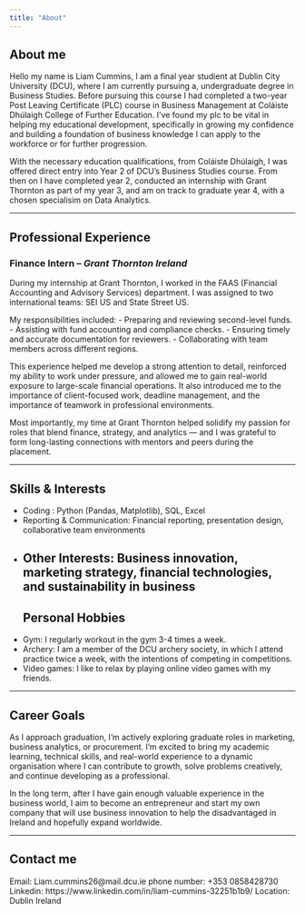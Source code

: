 ```yaml
---
title: "About"
---
```


## About me

Hello my name is Liam Cummins, I am a final year studient at Dublin City University (DCU), where I am currently pursuing a, undergraduate degree in Business Studies. 
Before pursuing this course I had completed a two-year Post Leaving Certificate (PLC) course in Business Management at Coláiste Dhúlaigh College of Further Education. I've found my plc to be vital in helping my educational development, specifically in growing my confidence and building a foundation of business knowledge I can apply to the workforce or for further progression.

With the necessary education qualifications, from Coláiste Dhúlaigh, I was offered direct entry into Year 2 of DCU's Business Studies course.
From then on I have completed year 2, conducted an internship with Grant Thornton as part of my year 3, and am on track to graduate year 4, with a chosen specialisim on Data Analytics.

---

## Professional Experience

### Finance Intern – *Grant Thornton Ireland*

During my internship at Grant Thornton, I worked in the FAAS (Financial Accounting and Advisory Services) department. I was assigned to two international teams: SEI US and State Street US.

My responsibilities included:
- Preparing and reviewing second-level funds.
- Assisting with fund accounting and compliance checks.
- Ensuring timely and accurate documentation for reviewers.
- Collaborating with team members across different regions.

This experience helped me develop a strong attention to detail, reinforced my ability to work under pressure, and allowed me to gain real-world exposure to large-scale financial operations. It also introduced me to the importance of client-focused work, deadline management, and the importance of teamwork in professional environments.

Most importantly, my time at Grant Thornton helped solidify my passion for roles that blend finance, strategy, and analytics — and I was grateful to form long-lasting connections with mentors and peers during the placement.

---

## Skills & Interests

- Coding : Python (Pandas, Matplotlib), SQL, Excel
- Reporting & Communication: Financial reporting, presentation design, collaborative team environments
- Other Interests: Business innovation, marketing strategy, financial technologies, and sustainability in business
---
## Personal Hobbies

- Gym: I regularly workout in the gym 3-4 times a week.
- Archery: I am a member of the DCU archery society, in which I attend practice twice a week, with the intentions of competing in competitions.
- Video games: I like to relax by playing online video games with my friends.

---

## Career Goals

As I approach graduation, I’m actively exploring graduate roles in marketing, business analytics, or procurement. I'm excited to bring my academic learning, technical skills, and real-world experience to a dynamic organisation where I can contribute to growth, solve problems creatively, and continue developing as a professional.

In the long term, after I have gain enough valuable experience in the business world, I aim to become an entrepreneur and start my own company that will use business innovation to help the disadvantaged in Ireland and hopefully expand worldwide.

---

## Contact me
Email: Liam.cummins26@mail.dcu.ie
phone number: +353 0858428730
Linkedin: https://www.linkedin.com/in/liam-cummins-32251b1b9/
Location: Dublin Ireland
